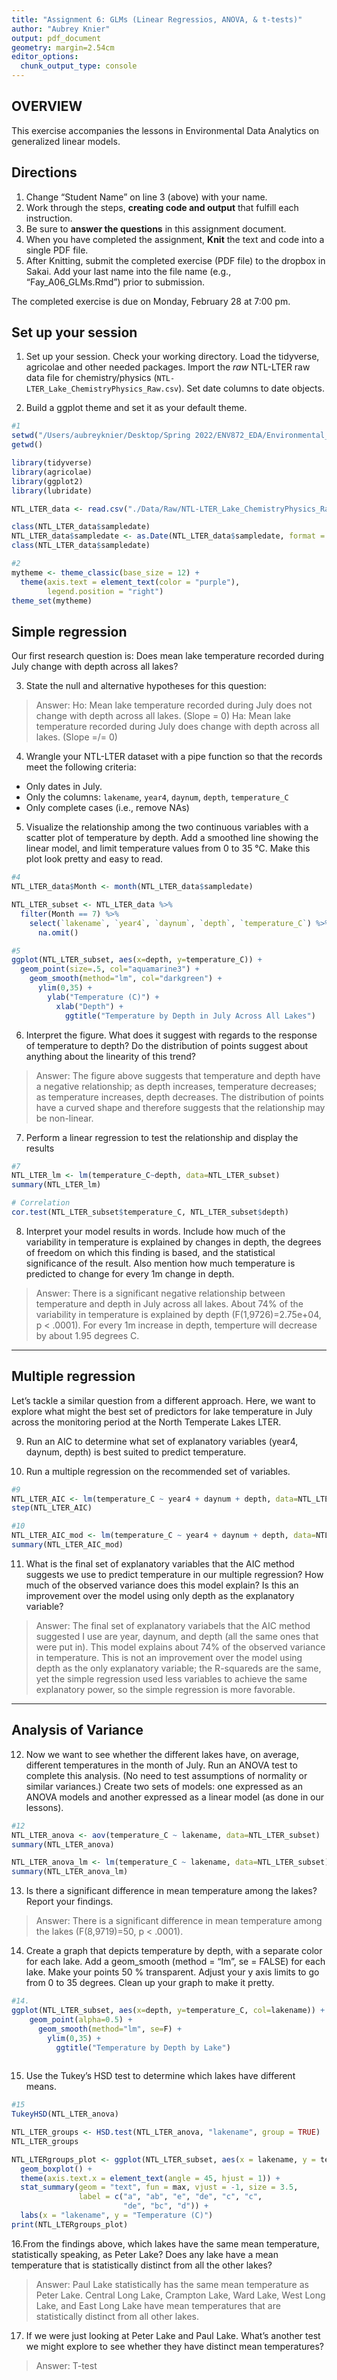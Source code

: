 ```yaml
---
title: "Assignment 6: GLMs (Linear Regressios, ANOVA, & t-tests)"
author: "Aubrey Knier"
output: pdf_document
geometry: margin=2.54cm
editor_options: 
  chunk_output_type: console
---
```


## OVERVIEW

This exercise accompanies the lessons in Environmental Data Analytics on generalized linear models. 

## Directions
1. Change "Student Name" on line 3 (above) with your name.
2. Work through the steps, **creating code and output** that fulfill each instruction.
3. Be sure to **answer the questions** in this assignment document.
4. When you have completed the assignment, **Knit** the text and code into a single PDF file.
5. After Knitting, submit the completed exercise (PDF file) to the dropbox in Sakai. Add your last name into the file name (e.g., "Fay_A06_GLMs.Rmd") prior to submission.

The completed exercise is due on Monday, February 28 at 7:00 pm.

## Set up your session 
1. Set up your session. Check your working directory. Load the tidyverse, agricolae and other needed packages. Import the *raw* NTL-LTER raw data file for chemistry/physics (`NTL-LTER_Lake_ChemistryPhysics_Raw.csv`). Set date columns to date objects.

2. Build a ggplot theme and set it as your default theme.

```r
#1
setwd("/Users/aubreyknier/Desktop/Spring 2022/ENV872_EDA/Environmental_Data_Analytics_2022")
getwd()

library(tidyverse)
library(agricolae)
library(ggplot2)
library(lubridate)

NTL_LTER_data <- read.csv("./Data/Raw/NTL-LTER_Lake_ChemistryPhysics_Raw.csv", stringsAsFactors = T)

class(NTL_LTER_data$sampledate)
NTL_LTER_data$sampledate <- as.Date(NTL_LTER_data$sampledate, format = "%m/%d/%y")
class(NTL_LTER_data$sampledate)

#2
mytheme <- theme_classic(base_size = 12) +
  theme(axis.text = element_text(color = "purple"), 
        legend.position = "right")
theme_set(mytheme)

```

## Simple regression
Our first research question is: Does mean lake temperature recorded during July change with depth across all lakes?

3. State the null and alternative hypotheses for this question:

> Answer: 
Ho: Mean lake temperature recorded during July does not change with depth across all lakes. (Slope = 0)
Ha: Mean lake temperature recorded during July does change with depth across all lakes. (Slope =/= 0)


4.  Wrangle your NTL-LTER dataset with a pipe function so that the records meet the following criteria: 
 * Only dates in July. 
 * Only the columns: `lakename`, `year4`, `daynum`, `depth`, `temperature_C`
 * Only complete cases (i.e., remove NAs)

5. Visualize the relationship among the two continuous variables with a scatter plot of temperature by depth. Add a smoothed line showing the linear model, and limit temperature values from 0 to 35 °C. Make this plot look pretty and easy to read.

```r
#4
NTL_LTER_data$Month <- month(NTL_LTER_data$sampledate)

NTL_LTER_subset <- NTL_LTER_data %>%
  filter(Month == 7) %>%
    select(`lakename`, `year4`, `daynum`, `depth`, `temperature_C`) %>%
      na.omit()

#5
ggplot(NTL_LTER_subset, aes(x=depth, y=temperature_C)) +
  geom_point(size=.5, col="aquamarine3") +
    geom_smooth(method="lm", col="darkgreen") +
      ylim(0,35) +
        ylab("Temperature (C)") +
          xlab("Depth") +
            ggtitle("Temperature by Depth in July Across All Lakes")


```


6. Interpret the figure. What does it suggest with regards to the response of temperature to depth? Do the distribution of points suggest about anything about the linearity of this trend?

> Answer: The figure above suggests that temperature and depth have a negative relationship; as depth increases, temperature decreases; as temperature increases, depth decreases. The distribution of points have a curved shape and therefore suggests that the relationship may be non-linear.


7. Perform a linear regression to test the relationship and display the results

```r
#7
NTL_LTER_lm <- lm(temperature_C~depth, data=NTL_LTER_subset)
summary(NTL_LTER_lm)

# Correlation
cor.test(NTL_LTER_subset$temperature_C, NTL_LTER_subset$depth)

```


8. Interpret your model results in words. Include how much of the variability in temperature is explained by changes in depth, the degrees of freedom on which this finding is based, and the statistical significance of the result. Also mention how much temperature is predicted to change for every 1m change in depth. 

> Answer: There is a significant negative relationship between temperature and depth in July across all lakes. About 74% of the variability in temperature is explained by depth (F(1,9726)=2.75e+04, p < .0001). For every 1m increase in depth, temperture will decrease by about 1.95 degrees C. 


---

## Multiple regression
Let's tackle a similar question from a different approach. Here, we want to explore what might the best set of predictors for lake temperature in July across the monitoring period at the North Temperate Lakes LTER. 


9. Run an AIC to determine what set of explanatory variables (year4, daynum, depth) is best suited to predict temperature.

10. Run a multiple regression on the recommended set of variables. 

```r
#9
NTL_LTER_AIC <- lm(temperature_C ~ year4 + daynum + depth, data=NTL_LTER_subset)
step(NTL_LTER_AIC)

#10
NTL_LTER_AIC_mod <- lm(temperature_C ~ year4 + daynum + depth, data=NTL_LTER_subset)
summary(NTL_LTER_AIC_mod)

```

11. What is the final set of explanatory variables that the AIC method suggests we use to predict temperature in our multiple regression? How much of the observed variance does this model explain? Is this an improvement over the model using only depth as the explanatory variable?

> Answer: The final set of explanatory variabels that the AIC method suggested I use are year, daynum, and depth (all the same ones that were put in). This model explains about 74% of the observed variance in temperature. This is not an improvement over the model using depth as the only explanatory variable; the R-squareds are the same, yet the simple regression used less variables to achieve the same explanatory power, so the simple regression is more favorable.



---
## Analysis of Variance

12. Now we want to see whether the different lakes have, on average, different temperatures in the month of July. Run an ANOVA test to complete this analysis. (No need to test assumptions of normality or similar variances.) Create two sets of models: one expressed as an ANOVA models and another expressed as a linear model (as done in our lessons).

```r
#12
NTL_LTER_anova <- aov(temperature_C ~ lakename, data=NTL_LTER_subset)
summary(NTL_LTER_anova)

NTL_LTER_anova_lm <- lm(temperature_C ~ lakename, data=NTL_LTER_subset)
summary(NTL_LTER_anova_lm)

```

13. Is there a significant difference in mean temperature among the lakes? Report your findings. 

> Answer: There is a significant difference in mean temperature among the lakes (F(8,9719)=50, p < .0001).


14. Create a graph that depicts temperature by depth, with a separate color for each lake. Add a geom_smooth (method = "lm", se = FALSE) for each lake. Make your points 50 % transparent. Adjust your y axis limits to go from 0 to 35 degrees. Clean up your graph to make it pretty. 

```r
#14.
ggplot(NTL_LTER_subset, aes(x=depth, y=temperature_C, col=lakename)) +
    geom_point(alpha=0.5) + 
      geom_smooth(method="lm", se=F) +
        ylim(0,35) +
          ggtitle("Temperature by Depth by Lake")
      
```

15. Use the Tukey's HSD test to determine which lakes have different means.

```r
#15
TukeyHSD(NTL_LTER_anova)

NTL_LTER_groups <- HSD.test(NTL_LTER_anova, "lakename", group = TRUE)
NTL_LTER_groups

NTL_LTERgroups_plot <- ggplot(NTL_LTER_subset, aes(x = lakename, y = temperature_C)) +
  geom_boxplot() +
  theme(axis.text.x = element_text(angle = 45, hjust = 1)) +
  stat_summary(geom = "text", fun = max, vjust = -1, size = 3.5,
               label = c("a", "ab", "e", "de", "c", "c", 
                         "de", "bc", "d")) +
  labs(x = "lakename", y = "Temperature (C)") 
print(NTL_LTERgroups_plot)
```

16.From the findings above, which lakes have the same mean temperature, statistically speaking, as Peter Lake? Does any lake have a mean temperature that is statistically distinct from all the other lakes?

>Answer: Paul Lake statistically has the same mean temperature as Peter Lake. Central Long Lake, Crampton Lake, Ward Lake, West Long Lake, and East Long Lake have mean temperatures that are statistically distinct from all other lakes.

 

17. If we were just looking at Peter Lake and Paul Lake. What's another test we might explore to see whether they have distinct mean temperatures? 



>Answer: T-test


